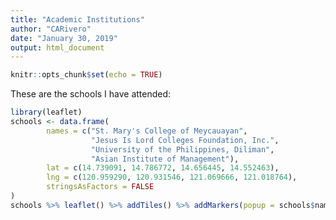 ---
title: "Academic Institutions"
author: "CARivero"
date: "January 30, 2019"
output: html_document
---

```{r setup, include=FALSE}
knitr::opts_chunk$set(echo = TRUE)
```

These are the schools I have attended:

```{r map, echo = FALSE, message = FALSE}
library(leaflet)
schools <- data.frame(
        names = c("St. Mary's College of Meycauayan",
                  "Jesus Is Lord Colleges Foundation, Inc.",
                  "University of the Philippines, Diliman",
                  "Asian Institute of Management"),
        lat = c(14.739091, 14.786772, 14.656445, 14.552463),
        lng = c(120.959290, 120.931546, 121.069666, 121.018764),
        stringsAsFactors = FALSE
)
schools %>% leaflet() %>% addTiles() %>% addMarkers(popup = schools$names)
```


